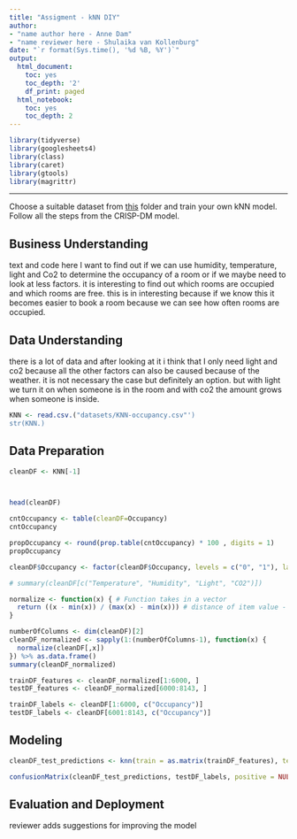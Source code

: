 ---
title: "Assigment - kNN DIY"
author:
- "name author here - Anne Dam"
- "name reviewer here - Shulaika van Kollenburg"
date: "`r format(Sys.time(), '%d %B, %Y')`"
output:
  html_document:
    toc: yes
    toc_depth: '2'
    df_print: paged
  html_notebook:
    toc: yes
    toc_depth: 2
---


```{r}
library(tidyverse)
library(googlesheets4)
library(class)
library(caret)
library(gtools)
library(magrittr)
```

---

Choose a suitable dataset from [this](https://github.com/HAN-M3DM-Data-Mining/assignments/tree/master/datasets) folder and train  your own kNN model. Follow all the steps from the CRISP-DM model.


## Business Understanding
text and code here
I want to find out if we can use humidity, temperature, light and Co2 to determine the occupancy of a room or if we maybe need to look at less factors. it is interesting to find out which rooms are occupied and which rooms are free. this is in interesting because if we know this it becomes easier to book a room because we can see how often rooms are occupied.

## Data Understanding
there is a lot of data and after looking at it i think that I only need light and co2 because all the other factors can also be caused because of the weather. it is not necessary the case but definitely an option. but with light we turn it on when someone is in the room and with co2 the amount grows when someone is inside. 

```{r}
KNN <- read.csv.("datasets/KNN-occupancy.csv"')
str(KNN.)
```

## Data Preparation
```{r}
cleanDF <- KNN[-1]



head(cleanDF)
```

```{r}
cntOccupancy <- table(cleanDF=Occupancy)
cntOccupancy
```

```{r}
propOccupancy <- round(prop.table(cntOccupancy) * 100 , digits = 1)
propOccupancy
```
```{r}
cleanDF$Occupancy <- factor(cleanDF$Occupancy, levels = c("0", "1"), labels = c("Unoccupied", "Occupied")) %>% relevel("Occupied")

```
```{r}
# summary(cleanDF[c("Temperature", "Humidity", "Light", "CO2")])
```
```{r}
normalize <- function(x) { # Function takes in a vector
  return ((x - min(x)) / (max(x) - min(x))) # distance of item value - minimum vector value divided by the range of all vector values
}

numberOfColumns <- dim(cleanDF)[2]
cleanDF_normalized <- sapply(1:(numberOfColumns-1), function(x) {
  normalize(cleanDF[,x])
}) %>% as.data.frame()
summary(cleanDF_normalized)
```
```{r}
trainDF_features <- cleanDF_normalized[1:6000, ]
testDF_features <- cleanDF_normalized[6000:8143, ]

trainDF_labels <- cleanDF[1:6000, c("Occupancy")]
testDF_labels <- cleanDF[6001:8143, c("Occupancy")]
```

## Modeling
```{r}
cleanDF_test_predictions <- knn(train = as.matrix(trainDF_features), test = as.matrix(testDF_features), cl = as.matrix(trainDF_labels), k = 21)
```

```{r}
confusionMatrix(cleanDF_test_predictions, testDF_labels, positive = NULL, dnn = c("Prediction", "True"))
```

## Evaluation and Deployment

reviewer adds suggestions for improving the model

